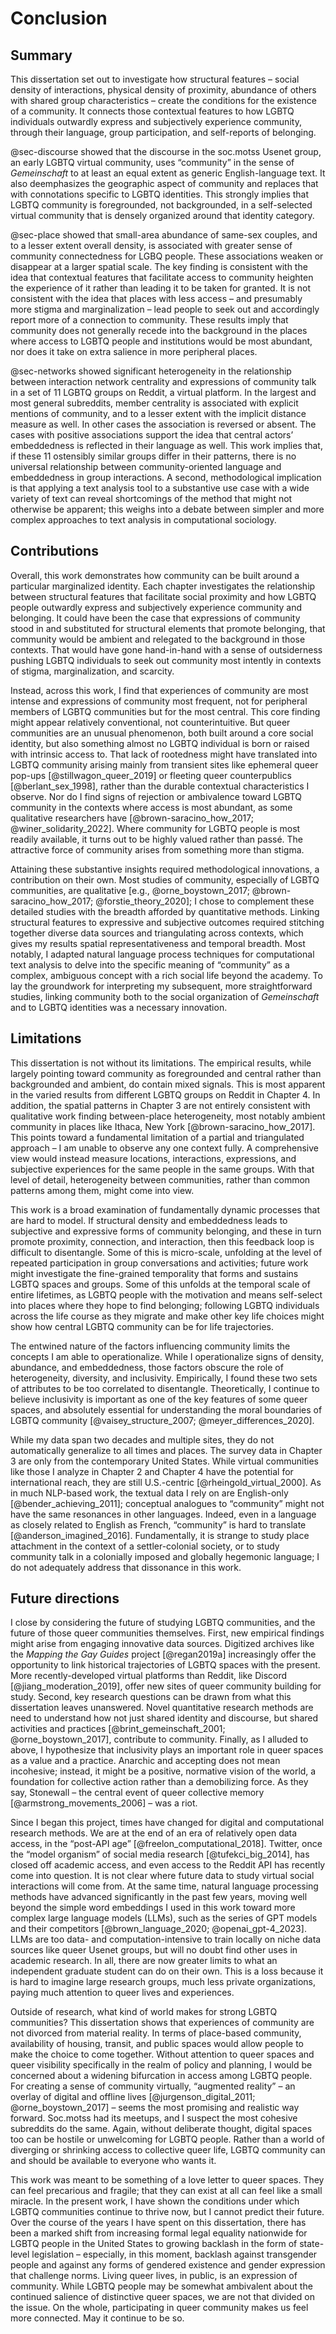 # Conclusion {#sec-conclusion}

## Summary

This dissertation set out to investigate how structural features -- social density of interactions, physical density of proximity, abundance of others with shared group characteristics -- create the conditions for the existence of a community. It connects those contextual features to how LGBTQ individuals outwardly express and subjectively experience community, through their language, group participation, and self-reports of belonging.

@sec-discourse showed that the discourse in the soc.motss Usenet group, an early LGBTQ virtual community, uses "community" in the sense of *Gemeinschaft* to at least an equal extent as generic English-language text. It also deemphasizes the geographic aspect of community and replaces that with connotations specific to LGBTQ identities. This strongly implies that LGBTQ community is foregrounded, not backgrounded, in a self-selected virtual community that is densely organized around that identity category.

@sec-place showed that small-area abundance of same-sex couples, and to a lesser extent overall density, is associated with greater sense of community connectedness for LGBQ people. These associations weaken or disappear at a larger spatial scale. The key finding is consistent with the idea that contextual features that facilitate access to community heighten the experience of it rather than leading it to be taken for granted. It is not consistent with the idea that places with less access -- and presumably more stigma and marginalization -- lead people to seek out and accordingly report more of a connection to community. These results imply that community does not generally recede into the background in the places where access to LGBTQ people and institutions would be most abundant, nor does it take on extra salience in more peripheral places.

@sec-networks showed significant heterogeneity in the relationship between interaction network centrality and expressions of community talk in a set of 11 LGBTQ groups on Reddit, a virtual platform. In the largest and most general subreddits, member centrality is associated with explicit mentions of community, and to a lesser extent with the implicit distance measure as well. In other cases the association is reversed or absent. The cases with positive associations support the idea that central actors' embeddedness is reflected in their language as well. This work implies that, if these 11 ostensibly similar groups differ in their patterns, there is no universal relationship between community-oriented language and embeddedness in group interactions. A second, methodological implication is that applying a text analysis tool to a substantive use case with a wide variety of text can reveal shortcomings of the method that might not otherwise be apparent; this weighs into a debate between simpler and more complex approaches to text analysis in computational sociology.

## Contributions

Overall, this work demonstrates how community can be built around a particular marginalized identity. Each chapter investigates the relationship between structural features that facilitate social proximity and how LGBTQ people outwardly express and subjectively experience community and belonging. It could have been the case that expressions of community stood in and substituted for structural elements that promote belonging, that community would be ambient and relegated to the background in those contexts. That would have gone hand-in-hand with a sense of outsiderness pushing LGBTQ individuals to seek out community most intently in contexts of stigma, marginalization, and scarcity.

Instead, across this work, I find that experiences of community are most intense and expressions of community most frequent, not for peripheral members of LGBTQ communities but for the most central. This core finding might appear relatively conventional, not counterintuitive. But queer communities are an unusual phenomenon, both built around a core social identity, but also something almost no LGBTQ individual is born or raised with intrinsic access to. That lack of rootedness might have translated into LGBTQ community arising mainly from transient sites like ephemeral queer pop-ups [@stillwagon_queer_2019] or fleeting queer counterpublics [@berlant_sex_1998], rather than the durable contextual characteristics I observe. Nor do I find signs of rejection or ambivalence toward LGBTQ community in the contexts where access is most abundant, as some qualitative researchers have [@brown-saracino_how_2017; @winer_solidarity_2022]. Where community for LGBTQ people is most readily available, it turns out to be highly valued rather than passé. The attractive force of community arises from something more than stigma.

Attaining these substantive insights required methodological innovations, a contribution on their own. Most studies of community, especially of LGBTQ communities, are qualitative [e.g., @orne_boystown_2017; @brown-saracino_how_2017; @forstie_theory_2020]; I chose to complement these detailed studies with the breadth afforded by quantitative methods. Linking structural features to expressive and subjective outcomes required stitching together diverse data sources and triangulating across contexts, which gives my results spatial representativeness and temporal breadth. Most notably, I adapted natural language process techniques for computational text analysis to delve into the specific meaning of "community" as a complex, ambiguous concept with a rich social life beyond the academy. To lay the groundwork for interpreting my subsequent, more straightforward studies, linking community both to the social organization of *Gemeinschaft* and to LGBTQ identities was a necessary innovation.

## Limitations

This dissertation is not without its limitations. The empirical results, while largely pointing toward community as foregrounded and central rather than backgrounded and ambient, do contain mixed signals. This is most apparent in the varied results from different LGBTQ groups on Reddit in Chapter 4. In addition, the spatial patterns in Chapter 3 are not entirely consistent with qualitative work finding between-place heterogeneity, most notably ambient community in places like Ithaca, New York [@brown-saracino_how_2017]. This points toward a fundamental limitation of a partial and triangulated approach -- I am unable to observe any one context fully. A comprehensive view would instead measure locations, interactions, expressions, and subjective experiences for the same people in the same groups. With that level of detail, heterogeneity between communities, rather than common patterns among them, might come into view.

This work is a broad examination of fundamentally dynamic processes that are hard to model. If structural density and embeddedness leads to subjective and expressive forms of community belonging, and these in turn promote proximity, connection, and interaction, then this feedback loop is difficult to disentangle. Some of this is micro-scale, unfolding at the level of repeated participation in group conversations and activities; future work might investigate the fine-grained temporality that forms and sustains LGBTQ spaces and groups. Some of this unfolds at the temporal scale of entire lifetimes, as LGBTQ people with the motivation and means self-select into places where they hope to find belonging; following LGBTQ individuals across the life course as they migrate and make other key life choices might show how central LGBTQ community can be for life trajectories. 

The entwined nature of the factors influencing community limits the concepts I am able to operationalize. While I operationalize signs of density, abundance, and embeddedness, those factors obscure the role of heterogeneity, diversity, and inclusivity. Empirically, I found these two sets of attributes to be too correlated to disentangle. Theoretically, I continue to believe inclusivity is important as one of the key features of some queer spaces, and absolutely essential for understanding the moral boundaries of LGBTQ community [@vaisey_structure_2007; @meyer_differences_2020]. 

While my data span two decades and multiple sites, they do not automatically generalize to all times and places. The survey data in Chapter 3 are only from the contemporary United States. While virtual communities like those I analyze in Chapter 2 and Chapter 4 have the potential for international reach, they are still U.S.-centric [@rheingold_virtual_2000]. As in much NLP-based work, the textual data I rely on are English-only [@bender_achieving_2011]; conceptual analogues to "community" might not have the same resonances in other languages. Indeed, even in a language as closely related to English as French, "community" is hard to translate [@anderson_imagined_2016]. Fundamentally, it is strange to study place attachment in the context of a settler-colonial society, or to study community talk in a colonially imposed and globally hegemonic language; I do not adequately address that dissonance in this work.

## Future directions

I close by considering the future of studying LGBTQ communities, and the future of those queer communities themselves. First, new empirical findings might arise from engaging innovative data sources. Digitized archives like the *Mapping the Gay Guides* project [@regan2019a] increasingly offer the opportunity to link historical trajectories of LGBTQ spaces with the present. More recently-developed virtual platforms than Reddit, like Discord [@jiang_moderation_2019], offer new sites of queer community building for study. Second, key research questions can be drawn from what this dissertation leaves unanswered. Novel quantitative research methods are need to understand how not just shared identity and discourse, but shared activities and practices [@brint_gemeinschaft_2001; @orne_boystown_2017], contribute to community. Finally, as I alluded to above, I hypothesize that inclusivity plays an important role in queer spaces as a value and a practice. Anarchic and accepting does not mean incohesive; instead, it might be a positive, normative vision of the world, a foundation for collective action rather than a demobilizing force. As they say, Stonewall -- the central event of queer collective memory [@armstrong_movements_2006] -- was a riot.

Since I began this project, times have changed for digital and computational research methods. We are at the end of an era of relatively open data access, in the "post-API age" [@freelon_computational_2018]. Twitter, once the "model organism" of social media research [@tufekci_big_2014], has closed off academic access, and even access to the Reddit API has recently come into question. It is not clear where future data to study virtual social interactions will come from. At the same time, natural language processing methods have advanced significantly in the past few years, moving well beyond the simple word embeddings I used in this work toward more complex large language models (LLMs), such as the series of GPT models and their competitors [@brown_language_2020; @openai_gpt-4_2023]. LLMs are too data- and computation-intensive to train locally on niche data sources like queer Usenet groups, but will no doubt find other uses in academic research. In all, there are now greater limits to what an independent graduate student can do on their own. This is a loss because it is hard to imagine large research groups, much less private organizations, paying much attention to queer lives and experiences.

Outside of research, what kind of world makes for strong LGBTQ communities? This dissertation shows that experiences of community are not divorced from material reality. In terms of place-based community, availability of housing, transit, and public spaces would allow people to make the choice to come together. Without attention to queer spaces and queer visibility specifically in the realm of policy and planning, I would be concerned about a widening bifurcation in access among LGBTQ people. For creating a sense of community virtually, "augmented reality" -- an overlay of digital and offline lives [@jurgenson_digital_2011; @orne_boystown_2017] -- seems the most promising and realistic way forward. Soc.motss had its meetups, and I suspect the most cohesive subreddits do the same. Again, without deliberate thought, digital spaces too can be hostile or unwelcoming for LGBTQ people. Rather than a world of diverging or shrinking access to collective queer life, LGBTQ community can and should be available to everyone who wants it.

This work was meant to be something of a love letter to queer spaces. They can feel precarious and fragile; that they can exist at all can feel like a small miracle. In the present work, I have shown the conditions under which LGBTQ communities continue to thrive now, but I cannot predict their future. Over the course of the years I have spent on this dissertation, there has been a marked shift from increasing formal legal equality nationwide for LGBTQ people in the United States to growing backlash in the form of state-level legislation -- especially, in this moment, backlash against transgender people and against any forms of gendered existence and gender expression that challenge norms. Living queer lives, in public, is an expression of community. While LGBTQ people may be somewhat ambivalent about the continued salience of distinctive queer spaces, we are not that divided on the issue. On the whole, participating in queer community makes us feel more connected. May it continue to be so.
